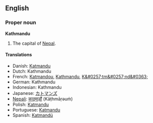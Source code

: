 ==English==
===Proper noun===
'''Kathmandu'''

#The capital of [[Nepal]].

====Translations====
*Danish: [[Katmandu#Danish|Katmandu]]
*Dutch: Kathmandu
*French: [[Katmandou]], [[Kathmandu]], [[K&#0257;tm&#0257;nd&#0363;]]
*German: Kathmandu
*Indonesian: Kathmandu
*Japanese: [[カトマンズ]]
*[[Nepali]]: [[काठ्माड़ौं]] (Kāṭhmāṛəuṁ)
*Polish: [[Katmandu#Polish|Katmandu]]
*Portuguese: [[Katmandu#Portuguese|Katmandu]]
*Spanish: [[Katmandú]]
